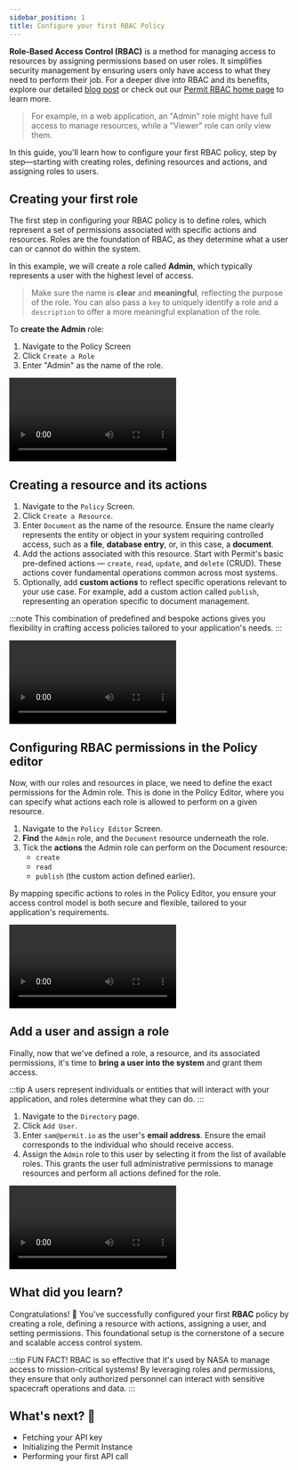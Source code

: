 ```yaml
---
sidebar_position: 1
title: Configure your first RBAC Policy
---
```


**Role-Based Access Control (RBAC)** is a method for managing access to resources by assigning permissions based on user
roles. It simplifies security management by ensuring users only have access to what they need to perform their job. For a
deeper dive into RBAC and its benefits, explore our detailed [blog post](https://www.permit.io/blog/what-is-rbac) or check out our
[Permit RBAC home page](https://www.permit.io/rbac) to learn more.



> For example, in a web application, an "Admin" role might have full access to manage resources, while a "Viewer" role can
> only view them.

In this guide, you'll learn how to configure your first RBAC policy, step by step—starting with creating roles, defining
resources and actions, and assigning roles to users.

<TimelineWrapper>
<TimelineStep>

## Creating your first role

The first step in configuring your RBAC policy is to define roles, which represent a set of permissions associated with
specific actions and resources. Roles are the foundation of RBAC, as they determine what a user can or cannot do within
the system.

In this example, we will create a role called **Admin**, which typically represents a user with the highest level of access.

> Make sure the name is **clear** and **meaningful**, reflecting the purpose of the role.
> You can also pass a `key` to uniquely identify a role and a `description` to offer a more meaningful explanation of the role.

To **create the Admin** role:

1. Navigate to the Policy Screen
2. Click `Create a Role`
3. Enter "Admin" as the name of the role.

<Video src={createRole} controls />

</TimelineStep>

<TimelineStep>

## Creating a resource and its actions

1. Navigate to the `Policy` Screen.
2. Click `Create a Resource`.
3. Enter `Document` as the name of the resource. Ensure the name clearly represents the entity or object in your system requiring
   controlled access, such as a **file**, **database entry**, or, in this case, a **document**.
4. Add the actions associated with this resource. Start with Permit's basic pre-defined actions — `create`, `read`, `update`, and `delete`
   (CRUD). These actions cover fundamental operations common across most systems.
5. Optionally, add **custom actions** to reflect specific operations relevant to your use case. For example, add a custom action called
   `publish`, representing an operation specific to document management.

:::note
This combination of predefined and bespoke actions gives you flexibility in crafting access policies tailored to
your application's needs.
:::

<Video src={createResource} controls />

</TimelineStep>

<TimelineStep>

## Configuring RBAC permissions in the Policy editor

Now, with our roles and resources in place, we need to define the exact permissions for the Admin role.
This is done in the Policy Editor, where you can specify what actions each role is allowed to perform on a given resource.

1. Navigate to the `Policy Editor` Screen.
2. **Find** the `Admin` role, and the `Document` resource underneath the role.
3. Tick the **actions** the Admin role can perform on the Document resource:
   - `create`
   - `read`
   - `publish` (the custom action defined earlier).

By mapping specific actions to roles in the Policy Editor, you ensure your access control model is both secure and flexible, tailored
to your application's requirements.

<Video src={checkPolicies} controls />

</TimelineStep>

<TimelineStep>

## Add a user and assign a role

Finally, now that we've defined a role, a resource, and its associated permissions, it's time to **bring a user into the system** and
grant them access.

:::tip
A users represent individuals or entities that will interact with your application, and roles determine
what they can do.
:::

1. Navigate to the `Directory` page.
2. Click `Add User`.
3. Enter `sam@permit.io` as the user's **email address**. Ensure the email corresponds to the individual who should receive access.
4. Assign the `Admin` role to this user by selecting it from the list of available roles. This grants the user full administrative
   permissions to manage resources and perform all actions defined for the role.

<Video src={createUser} controls />

<br />
<br />

Once this step is complete, your RBAC setup is ready, and the Admin role will have all the necessary permissions to
manage the Document resource effectively.

</TimelineStep>

</TimelineWrapper>

## What did you learn?

Congratulations! 🎉 You've successfully configured your first **RBAC** policy by creating a role, defining a resource with
actions, assigning a user, and setting permissions. This foundational setup is the cornerstone of a secure and scalable
access control system.

:::tip FUN FACT!
RBAC is so effective that it's used by NASA to manage access to mission-critical systems! By leveraging roles and
permissions, they ensure that only authorized personnel can interact with sensitive spacecraft operations and data.
:::

<WhatsNext progress={10} customText="Congratulations! A great start!">
  <h2>What's next? 🎉</h2>
  <ul>
    <li>Fetching your API key</li>
    <li>Initializing the Permit Instance</li>
    <li>Performing your first API call</li>
  </ul>
</WhatsNext>
